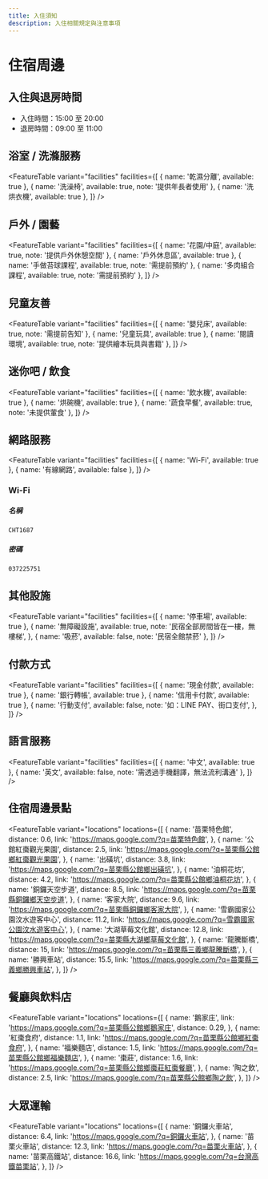 ```yaml
---
title: 入住須知
description: 入住相關規定與注意事項
---
```


# 住宿周邊

## 入住與退房時間

- 入住時間：15:00 至 20:00
- 退房時間：09:00 至 11:00

## 浴室 / 洗滌服務

<FeatureTable
  variant="facilities"
  facilities={[
    { name: '乾濕分離', available: true },
    { name: '洗澡椅', available: true, note: '提供年長者使用' },
    { name: '洗烘衣機', available: true },
  ]}
/>

## 戶外 / 園藝

<FeatureTable
  variant="facilities"
  facilities={[
    { name: '花園/中庭', available: true, note: '提供戶外休憩空間' },
    { name: '戶外休息區', available: true },
    { name: '手做苔球課程', available: true, note: '需提前預約' },
    { name: '多肉組合課程', available: true, note: '需提前預約' },
  ]}
/>

## 兒童友善

<FeatureTable
  variant="facilities"
  facilities={[
    { name: '嬰兒床', available: true, note: '需提前告知' },
    { name: '兒童玩具', available: true },
    { name: '閱讀環境', available: true, note: '提供繪本玩具與書籍' },
  ]}
/>

## 迷你吧 / 飲食

<FeatureTable
  variant="facilities"
  facilities={[
    { name: '飲水機', available: true },
    { name: '烘碗機', available: true },
    { name: '蔬食早餐', available: true, note: '未提供葷食' },
  ]}
/>

## 網路服務

<FeatureTable
  variant="facilities"
  facilities={[
    { name: 'Wi-Fi', available: true },
    { name: '有線網路', available: false },
  ]}
/>

### Wi-Fi

##### 名稱

```
CHT1687
```

##### 密碼

```
037225751
```

## 其他設施

<FeatureTable
  variant="facilities"
  facilities={[
    { name: '停車場', available: true },
    {
      name: '無障礙設施',
      available: true,
      note: '民宿全部房間皆在一樓，無樓梯',
    },
    { name: '吸菸', available: false, note: '民宿全館禁菸' },
  ]}
/>

## 付款方式

<FeatureTable
  variant="facilities"
  facilities={[
    { name: '現金付款', available: true },
    { name: '銀行轉帳', available: true },
    { name: '信用卡付款', available: true },
    {
      name: '行動支付',
      available: false,
      note: '如：LINE PAY、街口支付',
    },
  ]}
/>

## 語言服務

<FeatureTable
  variant="facilities"
  facilities={[
    { name: '中文', available: true },
    { name: '英文', available: false, note: '需透過手機翻譯，無法流利溝通' },
  ]}
/>

## 住宿周邊景點

<FeatureTable
  variant="locations"
  locations={[
    {
      name: '苗栗特色館',
      distance: 0.6,
      link: 'https://maps.google.com/?q=苗栗特色館',
    },
    {
      name: '公館紅棗觀光果園',
      distance: 2.5,
      link: 'https://maps.google.com/?q=苗栗縣公館鄉紅棗觀光果園',
    },
    {
      name: '出磺坑',
      distance: 3.8,
      link: 'https://maps.google.com/?q=苗栗縣公館鄉出磺坑',
    },
    {
      name: '油桐花坊',
      distance: 4.2,
      link: 'https://maps.google.com/?q=苗栗縣公館鄉油桐花坊',
    },
    {
      name: '銅鑼天空步道',
      distance: 8.5,
      link: 'https://maps.google.com/?q=苗栗縣銅鑼鄉天空步道',
    },
    {
      name: '客家大院',
      distance: 9.6,
      link: 'https://maps.google.com/?q=苗栗縣銅鑼鄉客家大院',
    },
    {
      name: '雪霸國家公園汶水遊客中心',
      distance: 11.2,
      link: 'https://maps.google.com/?q=雪霸國家公園汶水遊客中心',
    },
    {
      name: '大湖草莓文化館',
      distance: 12.8,
      link: 'https://maps.google.com/?q=苗栗縣大湖鄉草莓文化館',
    },
    {
      name: '龍騰斷橋',
      distance: 15,
      link: 'https://maps.google.com/?q=苗栗縣三義鄉龍騰斷橋',
    },
    {
      name: '勝興車站',
      distance: 15.5,
      link: 'https://maps.google.com/?q=苗栗縣三義鄉勝興車站',
    },
  ]}
/>

## 餐廳與飲料店

<FeatureTable
  variant="locations"
  locations={[
    {
      name: '鵝家庄',
      link: 'https://maps.google.com/?q=苗栗縣公館鄉鵝家庄',
      distance: 0.29,
    },
    {
      name: '紅棗食府',
      distance: 1.1,
      link: 'https://maps.google.com/?q=苗栗縣公館鄉紅棗食府',
    },
    {
      name: '福樂麵店',
      distance: 1.5,
      link: 'https://maps.google.com/?q=苗栗縣公館鄉福樂麵店',
    },
    {
      name: '棗莊',
      distance: 1.6,
      link: 'https://maps.google.com/?q=苗栗縣公館鄉棗莊紅棗餐廳',
    },
    {
      name: '陶之飲',
      distance: 2.5,
      link: 'https://maps.google.com/?q=苗栗縣公館鄉陶之飲',
    },
  ]}
/>

## 大眾運輸

<FeatureTable
  variant="locations"
  locations={[
    {
      name: '銅鑼火車站',
      distance: 6.4,
      link: 'https://maps.google.com/?q=銅鑼火車站',
    },
    {
      name: '苗栗火車站',
      distance: 12.3,
      link: 'https://maps.google.com/?q=苗栗火車站',
    },
    {
      name: '苗栗高鐵站',
      distance: 16.6,
      link: 'https://maps.google.com/?q=台灣高鐵苗栗站',
    },
  ]}
/>
